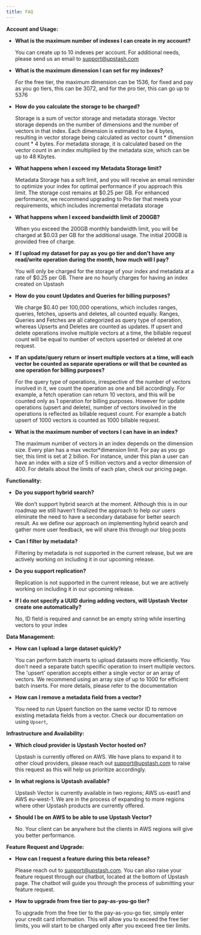 ```yaml
---
title: FAQ 
---
```


**Account and Usage:**

- **What is the maximum number of indexes I can create in my account?**
    
    You can create up to 10 indexes per account. For additional needs, please send us an email to  support@upstash.com
    
- **What is the maximum dimension I can set for my indexes?**
    
    For the free tier, the maximum dimension can be 1536, for fixed and pay as you go tiers, this can be 3072, and for the pro tier, this can go up to 5376
    
- **How do you calculate the storage to be charged?**
    
    Storage is a sum of vector storage and metadata storage. Vector storage depends on the number of dimensions and the number of vectors in that index. Each dimension is estimated to be 4 bytes, resulting in vector storage being calculated as vector count * dimension count * 4 bytes. For metadata storage, it is calculated based on the vector count in an index multiplied by the metadata size, which can be up to 48 Kbytes.
    
- **What happens when I exceed my Metadata Storage limit?**
    
    Metadata Storage has a soft limit, and you will receive an email reminder to optimize your index for optimal performance if you approach this limit. The storage cost remains at $0.25 per GB. For enhanced performance, we recommend upgrading to Pro tier that meets your requirements, which includes incremental metadata storage
    
- **What happens when I exceed bandwidth limit of 200GB?**
    
    When you exceed the 200GB monthly bandwidth limit, you will be charged at $0.03 per GB for the additional usage. The initial 200GB is provided free of charge.
    
- **If I upload my dataset for pay as you go tier and don’t have any read/write operation during the month, how much will I pay?**
    
    You will only be charged for the storage of your index and metadata at a rate of $0.25 per GB. There are no hourly charges for having an index created on Upstash
    
- **How do you count Updates and Queries for billing purposes?**
    
    We charge $0.40 per 100,000 operations, which includes ranges, queries, fetches, upserts and deletes, all counted equally. Ranges, Queries and Fetches are all categorized as query type of operation, whereas Upserts and Deletes are counted as updates. If upsert and delete operations involve multiple vectors at a time, the billable request count will be equal to number of vectors upserted or deleted at one request.
    
- **If an update/query return or insert multiple vectors at a time, will each vector be counted as separate operations or will that be counted as one operation for billing purposes?**
    
   For the query type of operations, irrespective of the number of vectors involved in it, we count the operation as one and bill accordingly. For example, a fetch operation can return 10 vectors, and this will be counted only as 1 operation for billing purposes. However for update operations (upsert and delete), number of vectors involved in the operations is reflected as billable request count. For example a batch upsert of 1000 vectors is counted as 1000 billable request.
    
- **What is the maximum number of vectors I can have in an index?**
    
    The maximum number of vectors in an index depends on the dimension size. Every plan has a max vector*dimension limit. For pay as you go tier, this limit is set at 2 billion. For instance, under this plan a user can have an index with a size of 5 million vectors and a vector dimension of 400. For details about the limits of each plan, check our pricing page.
    

**Functionality:**

- **Do you support hybrid search?**
    
    We don’t support hybrid search at the moment. Although this is in our roadmap we still haven’t finalized the approach to help our users eliminate the need to have a secondary database for better search result. As we define our approach on implementing hybrid search and gather more user feedback, we will share this through our blog posts
    
- **Can I filter by metadata?**
    
    Filtering by metadata is not supported in the current release, but we are actively working on including it in our upcoming release.
    
- **Do you support replication?**
    
    Replication is not supported in the current release, but we are actively working on including it in our upcoming release.
    
- **If I do not specify a UUID during adding vectors, will Upstash Vector create one automatically?**
    
    No, ID field is required and cannot be an empty string while inserting vectors to your index
    

**Data Management:**

- **How can I upload a large dataset quickly?**
    
    You can perform batch inserts to upload datasets more efficiently. You don't need a separate batch specific operation to insert multiple vectors. The 'upsert' operation accepts either a single vector or an array of vectors. We recommend using an array size of up to 1000 for efficient batch inserts. For more details, please refer to the documentation
    
- **How can I remove a metadata field from a vector?**
    
    You need to run Upsert function on the same vector ID to remove existing metadata fields from a vector. Check our  documentation on using `Upsert`,
    

**Infrastructure and Availability:**

- **Which cloud provider is Upstash Vector hosted on?**
    
    Upstash is currently offered on AWS. We have plans to expand it to other cloud providers, please reach out support@upstash.com to raise this request as this will help us prioritize accordingly.
    
- **In what regions is Upstash available?**
    
    Upstash Vector is currently available in two regions; AWS us-east1 and AWS eu-west-1. We are in the process of expanding to more regions where other Upstash products are currently offered.
    
- **Should I be on AWS to be able to use Upstash Vector?**
    
    No. Your client can be anywhere but the clients in AWS regions will give you better performance.
    

**Feature Request and Upgrade:**

- **How can I request a feature during this beta release?**
    
    Please reach out to support@upstash.com. You can also raise your feature request through our chatbot, located at the bottom of Upstash page. The chatbot will guide you through the process of submitting your feature request.
    
- **How to upgrade from free tier to pay-as-you-go tier?**
    
    To upgrade from the free tier to the pay-as-you-go tier, simply enter your credit card information. This will allow you to exceed the free tier limits, you will start to be charged only after you exceed free tier limits.